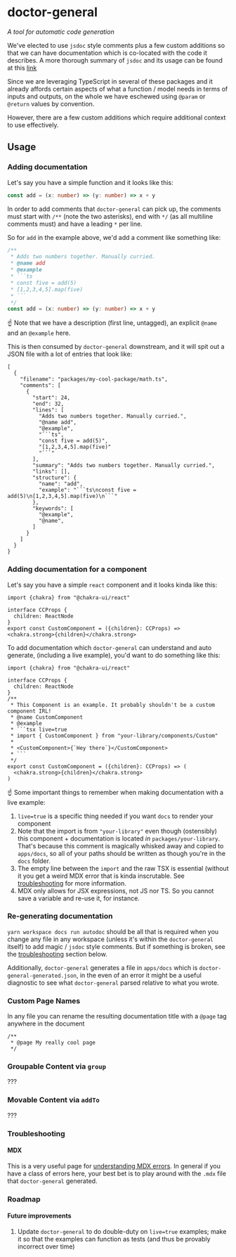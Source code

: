 # doctor-general
_A tool for automatic code generation_

We've elected to use `jsdoc` style comments plus a few custom additions so that we can have documentation which is co-located with the code it describes. A more thorough summary of `jsdoc` and its usage can be found at this [link](https://jsdoc.app)

Since we are leveraging TypeScript in several of these packages and it already affords certain aspects of what a function / model needs in terms of inputs and outputs, on the whole we have eschewed using `@param` or `@return` values by convention.

However, there are a few custom additions which require additional context to use effectively.

## Usage

### Adding documentation

Let's say you have a simple function and it looks like this:

```ts
const add = (x: number) => (y: number) => x + y
```

In order to add comments that `doctor-general` can pick up, the comments must start with `/**` (note the two asterisks), end with `*/` (as all multiline comments must) and have a leading `*` per line.

So for `add` in the example above, we'd add a comment like something like:
```ts
/**
 * Adds two numbers together. Manually curried.
 * @name add
 * @example
 * ```ts
 * const five = add(5)
 * [1,2,3,4,5].map(five)
 * ```
 */
const add = (x: number) => (y: number) => x + y
```

☝️  Note that we have a description (first line, untagged), an explicit `@name` and an `@example` here.

This is then consumed by `doctor-general` downstream, and it will spit out a JSON file with a lot of entries that look like:

```
[
  {
    "filename": "packages/my-cool-package/math.ts",
    "comments": [
      {
        "start": 24,
        "end": 32,
        "lines": [
          "Adds two numbers together. Manually curried.",
          "@name add",
          "@example",
          "```ts",
          "const five = add(5)",
          "[1,2,3,4,5].map(five)"
          "```"
        ],
        "summary": "Adds two numbers together. Manually curried.",
        "links": [],
        "structure": {
          "name": "add",
          "example": "```ts\nconst five = add(5)\n[1,2,3,4,5].map(five)\n```"
        },
        "keywords": [
          "@example",
          "@name",
        ]
      }
    ]
  }
}
```

### Adding documentation for a component

Let's say you have a simple `react` component and it looks kinda like this:

```tsx
import {chakra} from "@chakra-ui/react"

interface CCProps {
  children: ReactNode
}
export const CustomComponent = ({children}: CCProps) => <chakra.strong>{children}</chakra.strong>
```

To add documentation which `doctor-general` can understand and auto generate, (including a live example), you'd want to do something like this:

```tsx
import {chakra} from "@chakra-ui/react"

interface CCProps {
  children: ReactNode
}
/**
 * This Component is an example. It probably shouldn't be a custom component IRL!
 * @name CustomComponent
 * @example
 * ```tsx live=true
 * import { CustomComponent } from "your-library/components/Custom"
 *  
 * <CustomComponent>{`Hey there`}</CustomComponent>
 * ```
 */
export const CustomComponent = ({children}: CCProps) => (
  <chakra.strong>{children}</chakra.strong>
)
```

☝️  Some important things to remember when making documentation with a live example:

1. `live=true` is a specific thing needed if you want `docs` to render your component
2. Note that the import is from `"your-library"` even though (ostensibly) this component + documentation is located _in_ `packages/your-library`. That's because this comment is magically whisked away and copied to `apps/docs`, so all of your paths should be written as though you're in the `docs` folder.
3. The empty line between the `import` and the raw TSX is essential (without it you get a weird MDX error that is kinda inscrutable. See [troubleshooting](#troubleshooting) for more information.
4. MDX only allows for JSX expressions, not JS nor TS. So you cannot save a variable and re-use it, for instance.

### Re-generating documentation

`yarn workspace docs run autodoc` should be all that is required when you change any file in any workspace (unless it's within the `doctor-general` itself) to add magic / `jsdoc` style comments. But if something is broken, see the [troubleshooting](#troubleshooting) section below.

Additionally, `doctor-general` generates a file in `apps/docs` which is `doctor-general-generated.json`, in the even of an error it might be a useful diagnostic to see what `doctor-general` parsed relative to what you wrote.

### Custom Page Names

In any file you can rename the resulting documentation title with a `@page` tag anywhere in the document

```
/**
 * @page My really cool page
 */
```

### Groupable Content via `group`

???

### Movable Content via `addTo`

???

### Troubleshooting
#### MDX

This is a very useful page for [understanding MDX errors](https://mdxjs.com/docs/troubleshooting-mdx/#problems-writing-mdx). In general if you have a class of errors here, your best bet is to play around with the `.mdx` file that `doctor-general` generated.

### Roadmap

#### Future improvements

 1. Update `doctor-general` to do double-duty on `live=true` examples; make it so that the examples can function as tests (and thus be provably incorrect over time)
